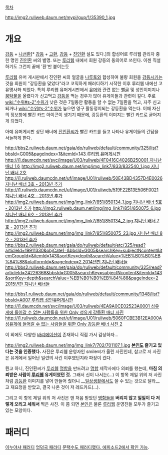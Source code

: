 [[목차]]

http://img2.ruliweb.daum.net/mypi/gup/1/35390_1.jpg

= 개요 =

[[강등]] + [[나선환]][* [[강등]] + [[고환]], [[강등]] + [[진인환]] 설도 있다.]의 합성어로 루리웹 관리자 중 한 명인 [[진인환]] 씨의 별명. 또는 [[루리웹]] 내에서 회원 강등의 동의어로 쓰인다.
이젠 직설하기도 그런지 끝에 '환'만 붙이는듯

[[루리웹]] 유머 게시판에서 진인환 씨의 얼굴을 [[나루토]]와 합성하여 불량 회원을 [[강등]]시키는 것을 회원이 "강등환을 맞았다"라고 코믹하게 패러디하기 시작한 이후 루리웹 내에선 고유명사화 되었다. 특히 루리웹 유머게시판에서 [[유머]]와 관련 없는 [[뻘글]] 및 성인이미지나 [[붕탁]]물을 올렸다가 신고먹고 [[강등]]을 먹는 경우가 많아 유게이들과 관련이 깊다. 주로 [[wiki:"수위#s-2"수위]]가 낮은 것은 7일동안 활동을 할 수 없는 7일환을 먹고, 자주 신고되거나 [[wiki:"수위#s-2"수위]]가 높으면 영구 활동정지되는 강등환을 먹는다. 이때 자신의 정보창에 빨간 카드 아이콘이 생기기 때문에, 강등환의 이미지는 빨간 카드로 굳어지게 되었다.

아예 유머게시판 상단 배너에 [[진인환]]씨가 빨간 카드를 들고 나타나 유게이들의 간담을 서늘하게 한다.

[[http://bbs2.ruliweb.daum.net/gaia/do/ruliweb/default/community/325/list?bbsId=G005&pageIndex=1&itemId=143 루리웹 유머게시판]]
[[http://i1.daumcdn.net/svc/image/U03/ruliweb/4F0416C4026B250001 지니난 배너 1호]]
[[http://img2.ruliweb.daum.net/img/img_link7/833/832540_1.jpg 지니난 배너 2호]]
[[http://i1.ruliweb.daumcdn.net/uf/image/U01/ruliweb/50E43BD4357D4E0026 지니난 배너 3호 - 2013년 추가]] 
[[http://i1.ruliweb.daumcdn.net/uf/image/U01/ruliweb/519F22B13E506F0021 지니난 배너 4호 - 2013년 추가]]
[[http://img2.ruliweb.daum.net/img/img_link7/851/850134_1.jpg 지니난 배너 5호 - 2013년 추가]]
[[http://img2.ruliweb.daum.net/img/img_link7/851/850075_6.jpg 지니난 배너 6호 - 2013년 추가]]
[[http://img2.ruliweb.daum.net/img/img_link7/851/850134_2.jpg 지니난 배너 7호 - 2013년 추가]]
[[http://img2.ruliweb.daum.net/img/img_link7/851/850075_23.jpg 지니난 배너 8호 - 2013년 추가]]
[[http://bbs2.ruliweb.daum.net/gaia/do/ruliweb/default/etc/325/read?articleId=19911330&objCate1=&bbsId=G005&searchKey=subjectNcontent&itemGroupId=&itemId=143&sortKey=depth&searchValue=%EB%B0%B0%EB%84%88&platformId=&pageIndex=2 2014년판 지니난 배너들]]
[[http://bbs2.ruliweb.daum.net/gaia/do/ruliweb/default/community/325/read?articleId=24226368&bbsId=G005&searchKey=subjectNcontent&itemId=143&sortKey=depth&searchValue=%EB%B0%B0%EB%84%88&pageIndex=2 2015년판 지니난 배너들]]

[[http://bbs1.ruliweb.daum.net/gaia/do/ruliweb/default/community/1348/list?bbsId=A007 루리웹 성인유머게시판]]
[[http://i1.daumcdn.net/svc/image/U03/ruliweb/4EA9A0CE02523A0001 성유게에 들어갈 수 없는 사람들을 위한 Only 성유게 강등환 배너 사진]]
[[http://i1.ruliweb.daumcdn.net/uf/image/U01/ruliweb/5060FCBE3B12EA000A 성유게에 들어갈 수 없는 사람들을 위한 Only 강등환 배너 사진 2]]

이 외에도 다양한 [[바리에이션]]이 존재하니 직접 가서 감상하자...

http://img2.ruliweb.daum.net/img/img_link7/702/701107_1.jpg
'''[[본인]]도 즐기고 있다는 것을 인증했다.''' 사진은 루리웹 운영자인 smile씨가 올린 사진인데, 참고로 저 사진은 유게에서 일어난 일련의 사건 이후였던지라 파장이 컸다.

뭔고 하니, 진인환씨가 [[루리웹]] [[명함]]을 만드려고 [[명함]] 제작사에다 의뢰를 했는데, '''마침 의뢰받은 사람이 [[루리웹]] 유게이였던 것.''' 그래서 신이 나서는(...) 이 항목 제일 위의 저 사진처럼 [[강등환]] 이미지를 넣어 만들어 줬더니 __[[일상]]생활에서도 쓸 수 있는 것으로 달라__고 재요청을 받았고, 결국 나온 것이 저 레드카드(...).

그리고 이 항목 제일 위의 저 사진은 맨 처음 받았던 [[명함]]들을 '''버리지 않고 일일이 다 저렇게 오리고 세워서''' 찍은 사진. 이 쯤 되면 [[본인]]은 물론 [[루리웹]] 운영진들 모두가 즐기고 있는 모양이다.

= 패러디 =
[http://bbs2.ruliweb.daum.net/gaia/do/ruliweb/detail/read?articleId=17474483&bbsId=G005 이누야샤 패러디]
[http://bbs2.ruliweb.daum.net/gaia/do/ruliweb/family/217/read?articleId=12326293&objCate1=&bbsId=G005&searchKey=subjectNcontent&itemGroupId=&itemId=64&sortKey=depth&searchValue=%EC%A0%95%EC%B2%B4%EC%84%B1&platformId=&pageIndex=2 엉덩국 패러디]
[http://www.leagueoflegends.co.kr/Event/mannercampaign/index.php 문택수도 패러디했다. 에피소드2에서 확인 가능].
